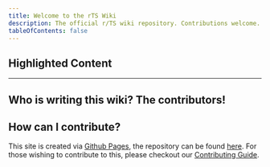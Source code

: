 ```yaml
---
title: Welcome to the rTS Wiki
description: The official r/TS wiki repository. Contributions welcome. 
tableOfContents: false
---
```


## Highlighted Content


<CardGrid>
  <LinkCard title="How to clean install Windows" href="/windows" />
  <LinkCard title="Believe you are infected? View our recommendations for dealing with malware" href="/docs/safety-security/malware-guide" />
  <LinkCard title="Improve your cyber hygiene with MFA" href="/docs/safety-security/mfa" />
  <LinkCard title="Setup a personal backup plan" href="/docs/backups" />
</CardGrid>

---
## Who is writing this wiki? The contributors!

<Contributors repo="r-techsupport/rts_wiki" />

## How can I contribute?
This site is created via [Github Pages](https://pages.github.com/), the repository can be found [here](https://github.com/r-Techsupport/rTS_Wiki). For those wishing to contribute to this, please checkout our [Contributing Guide](/docs/meta/contributing).
